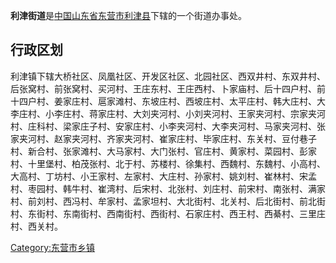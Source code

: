 '''利津街道'''是[[中华人民共和国|中国]][[山东省|山东省]][[东营市|东营市]][[利津县|利津县]]下辖的一个街道办事处。

== 行政区划 ==

利津镇下辖大桥社区、凤凰社区、开发区社区、北园社区、西双井村、东双井村、后张窝村、前张窝村、买河村、王庄东村、王庄西村、卜家庙村、后十四户村、前十四户村、姜家庄村、扈家滩村、东坡庄村、西坡庄村、太平庄村、韩大庄村、大李庄村、小李庄村、蒋家庄村、大刘夹河村、小刘夹河村、王家夹河村、宗家夹河村、庄科村、梁家庄子村、安家庄村、小李夹河村、大李夹河村、马家夹河村、张家夹河村、赵家夹河村、齐家夹河村、崔家庄村、毕家庄村、东关村、豆付巷子村、新合村、张家滩村、大马家村、大门张村、官庄村、黄家村、菜园村、彭家村、十里堡村、柏茂张村、北于村、苏楼村、徐集村、西魏村、东魏村、小高村、大高村、丁坊村、小王家村、左家村、大庄村、孙家村、姚刘村、崔林村、宋孟村、枣园村、韩牛村、崔湾村、后宋村、北张村、刘庄村、前宋村、南张村、满家村、前刘村、西冯村、牟家村、孟家坦村、大北街村、北关村、后北街村、前北街村、东街村、东南街村、西南街村、西街村、石家庄村、西王村、西綦村、三里庄村、西关村。

{{利津县行政区划}}
{{山东行政区划小作品}}

[[Category:东营市乡镇|Category:东营市乡镇]]